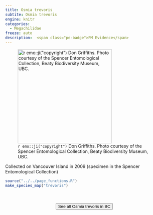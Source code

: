 ```yaml
---
title: Osmia trevoris
subtite: Osmia trevoris
engine: knitr
categories:
  - Megachilidae
freeze: auto
description:  <span class="pe-badge">PM Evidence</span>
---
```

![`r emo::ji("copyright")` Don Griffiths. Photo courtesy of the Spencer Entomological Collection, Beaty Biodiversity Museum, UBC.](https://www.zoology.ubc.ca/entomology/main/Hymenoptera/Megachilidae/Osmia%20trevoris%20female%20(3lateral)%20.jpg){height=300}

Collected on Vancouver Island in 2009 (specimen in the Spencer Entomological Collection)



```r
source("../../page_functions.R")
make_species_map("trevoris")
```
<br><br>
<center>


<a href="https://www.zoology.ubc.ca/entomology/main/Hymenoptera/Megachilidae/Osmia%20trevoris.php"><button type="button" class="btn btn-secondary">See all Osmia trevoris in BC <i class="fa-solid fa-arrow-up-right-from-square"></i> </button></a>
</center>
